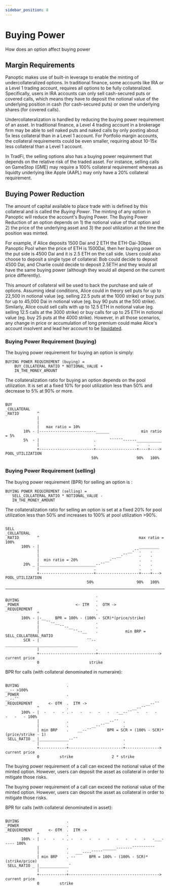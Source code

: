 ```yaml
---
sidebar_position: 8
---
```


# Buying Power
How does an option affect buying power

## Margin Requirements

Panoptic makes use of built-in leverage to enable the minting of undercollateralized options.
In traditional finance, some accounts like IRA or a Level 1 trading account, requires all options to be fully collateralized.
Specifically, users in IRA accounts can only sell cash-secured puts or covered calls, which means they have to deposit the notional value of the underlying position in cash (for cash-secured puts) or own the underlying shares (for covered calls).

Undercollateralization is handled by reducing the buying power requirement of an asset. 
In traditional finance, a Level 4 trading account in a brokerage firm may be able to sell naked puts and naked calls by only posting about 5x less collateral than in a Level 1 account.
For Portfolio margin accounts, the collateral requirements could be even smaller, requiring about 10-15x less collateral than a Level 1 account.

In TradFi, the selling options also has a buying power requirement that depends on the relative risk of the traded asset.
For instance, selling calls on GameStop (GME) may require a 100% collateral requirement whereas as liquidty underlying like Apple (AAPL) may only have a 20% collateral requirement.

## Buying Power Reduction

The amount of capital available to place trade with is defined by this collateral and is called the *Buying Power*.
The minting of any option in Panoptic will reduce the account's Buying Power. 
The Buying Power Reduction of an option depends on 1) the notional value of that option and 2) the price of the underlying asset and 3) the pool utilization at the time the position was minted. 

For example, if Alice deposits 1500 Dai and 2 ETH the ETH-Dai-30bps Panoptic Pool when the price of ETH is 1500Dai, then her buying power on the put side is 4500 Dai and it is 2.5 ETH on the call side.
Users could also choose to deposit a single type of collateral: Bob could decide to deposit 4500 Dai, and Charlie could decide to deposit 2.5ETH and they would all have the same buying power (although they would all depend on the current price differently).

This amount of collateral will be used to back the purchase and sale of options.
Assuming ideal conditions, Alice could in theory sell puts for up to 22,500 in notional value (eg. selling 22.5 puts at the 1000 strike) or buy puts for up to 45,000 Dai in notional value (eg. buy 90 puts at the 500 strike).
Similarly, Alice could sell calls with up to 12.5 ETH in notional value (eg. selling 12.5 calls at the 3000 strike) or buy calls for up to 25 ETH in notional value (eg. buy 25 puts at the 4000 strike).
However, in all those scenarios, any change in price or accumulation of long premium could make Alice's account insolvent and lead her account to be [liquidated](docs/panoptic-protocol/liquidations).

### Buying Power Requirement (buying)

The buying power requirement for buying an option is simply: 
```solidity
BUYING POWER REQUIREMENT (buying) =
    BUY_COLLATERAL_RATIO * NOTIONAL_VALUE +
    IN_THE_MONEY_AMOUNT
```

The collateralization ratio for buying an option depends on the pool utilization.
It is set at a fixed 10% for pool utilization less than 50% and decrease to 5% at 90% or more.


```solidity

BUY
_COLLATERAL
_RATIO        ^
              |   
              |
              |   max ratio = 10%                         
        10% - |-------------------------______              min ratio = 5%
        5%  - |                        .      ¯¯¯¯¯¯------___________
              |                        .                  .    .
              +------------------------+------------------+----+---->   POOL_UTILIZATION
                                      50%                 90%   100%

```


### Buying Power Requirement (selling)

The buying power requirement (BPR) for selling an option is :

```solidity
BUYING POWER REQUIREMENT (selling) =
   SELL_COLLATERAL_RATIO * NOTIONAL_VALUE -
   IN_THE_MONEY_AMOUNT
```

The collateralization ratio for selling an option is set at a fixed 20% for pool utilization less than 50% and increases to 100% at pool utilization >90%.

```solidity

SELL
_COLLATERAL
_RATIO        ^                                            max ratio = 100%
       100% - |                                            _________
              |                                       __-¯¯.    .
              |                                  __-¯¯     .    .
              |  min ratio = 20%            __-¯¯          .    .
        20% _ |_________________________--¯¯               .    .
              |                        .                   .    .
              +------------------------+-------------------+----+--->   POOL_UTILIZATION
                                    50%                   90%   100%

```

---


```solidity
                                        .
BUYING                                  .
_POWER                         <- ITM   .  OTM ->
_REQUIREMENT                            .
              ^                         .
       100% - |-__    BPR = 100% - (100% - SCR)*(price/strike)
              |   ¯¯--__                .
              |         ¯¯--__          .
              |               ¯¯--__    .            min BRP = SELL_COLLATERAL_RATIO
        SCR - |                     ¯¯--________________________________
              |                         .
              +-------------------------+--------------------------->   current price
              0                      strike

```

BPR for calls (with collateral denominated in numeraire):

```solidity

BUYING                     .                                              __-- >100%
_POWER                     .                                        __--¯¯
_REQUIREMENT       <- OTM  .  ITM ->                          __--¯¯
              ^            .                            __--¯¯
       100% - |  -   -   - . -   -   -   -   -   -__--¯¯  -   -   -   -   -   - 100%
              |            .                __--¯¯  .
              |            .          __--¯¯        .
              | min BRP    .    __--¯¯       BPR = SCR + (100% - SCR)*(price/strike - 1)
 SELL_RATIO _ |_____________--¯¯                    .
              |            .                        .
              +------------+------------------------+--------------->   current price
              0         strike                 2 * strike

```

The buying power requirement of a call can exceed the notional value of the minted option.
However, users can deposit the asset as collateral in order to mitigate those risks.


The buying power requirement of a call can exceed the notional value of the minted option.
However, users can deposit the asset as collateral in order to mitigate those risks.



BPR for calls (with collateral denominated in asset):
```solidity

BUYING                     .
_POWER                     .
_REQUIREMENT       <- OTM  .  ITM ->
              ^            .
       100% - |  -   -   - . -   -   -   -   -   -   -   -   -   -___----- 100%
              |            .               ______-------¯¯¯¯¯¯¯¯¯¯
              |            .   ___----¯¯¯¯¯
              | min BRP    . --      BPR = 100% - (100% - SCR)*(strike/price)
 SELL_RATIO _ |_____________¯
              |            .
              +------------+---------------------------------------->   current price
              0         strike

```




